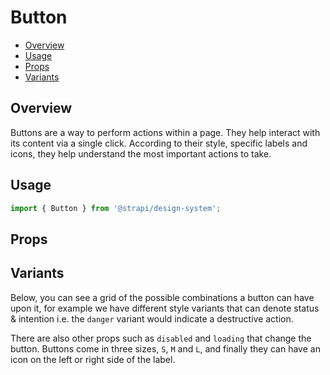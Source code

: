 

<Meta of={ButtonStories} />

# Button

- [Overview](#overview)
- [Usage](#usage)
- [Props](#props)
- [Variants](#variants)

## Overview

Buttons are a way to perform actions within a page. They help interact with its content via a single click. According to
their style, specific labels and icons, they help understand the most important actions to take.

<ViewSource path="components/Button" />

## Usage

```js
import { Button } from '@strapi/design-system';
```

<Canvas of={ButtonStories.Base} />

## Props

<ArgTypes of={Button} />

## Variants

Below, you can see a grid of the possible combinations a button can have upon it, for example we have different style
variants that can denote status & intention i.e. the `danger` variant would indicate a destructive action.

There are also other props such as `disabled` and `loading` that change the button. Buttons come in three sizes, `S`,
`M` and `L`, and finally they can have an icon on the left or right side of the label.

<Canvas of={ButtonStories.AllVariants} layout="fullscreen" />
